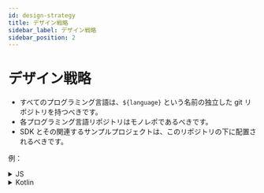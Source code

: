 ```yaml
---
id: design-strategy
title: デザイン戦略
sidebar_label: デザイン戦略
sidebar_position: 2
---
```


# デザイン戦略

- すべてのプログラミング言語は、`${language}` という名前の独立した git リポジトリを持つべきです。
- 各プログラミング言語リポジトリはモノレポであるべきです。
- SDK とその関連するサンプルプロジェクトは、このリポジトリの下に配置されるべきです。

例：

<details>
  <summary>JS</summary>

- js (コア)
- react
- react-sample

</details>

<details>
  <summary>Kotlin</summary>

- kotlin (コア)
- android
- android-sample

</details>
